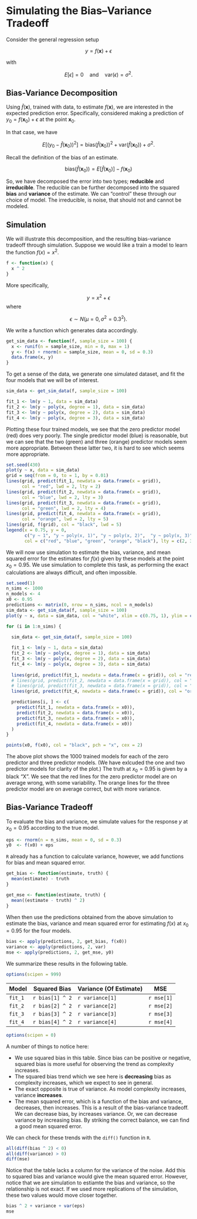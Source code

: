 # Simulating the Bias–Variance Tradeoff

Consider the general regression setup 

$$
y = f(\mathbf x) + \epsilon
$$

with

$$
E[\epsilon] = 0 \quad \text{and} \quad \text{var}(\epsilon) = \sigma^2.
$$

## Bias-Variance Decomposition

Using $\hat{f}(\mathbf x)$, trained with data, to estimate $f(\mathbf x)$, we are interested in the expected prediction error. Specifically, considered making a prediction of $y_0 = f(\mathbf x_0) + \epsilon$ at the point $\mathbf x_0$.

In that case, we have

$$
E\left[\left(y_0 - \hat{f}(\mathbf x_0)\right)^2\right] = \text{bias}\left(\hat{f}(\mathbf x_0)\right)^2 + \text{var}\left(\hat{f}(\mathbf x_0)\right) + \sigma^2.
$$

Recall the definition of the bias of an estimate.

$$
\text{bias}\left(\hat{f}(\mathbf x_0)\right) = E\left[\hat{f}(\mathbf x_0)\right] - f(\mathbf x_0)
$$

So, we have decomposed the error into two types; **reducible** and **irreducible**. The reducible can be further decomposed into the squared **bias** and **variance** of the estimate. We can "control" these through our choice of model. The irreducible, is noise, that should not and cannot be modeled.

## Simulation

We will illustrate this decomposition, and the resulting bias-variance tradeoff through simulation. Suppose we would like a train a model to learn the function $f(x) = x^2$.

```r
f <- function(x) {
  x ^ 2
}
```

More specifically,

$$
y = x^2 + \epsilon
$$
where

$$
\epsilon \sim N(\mu = 0, \sigma^2 = 0.3^2).
$$

We write a function which generates data accordingly.

```r
get_sim_data <- function(f, sample_size = 100) {
  x <- runif(n = sample_size, min = 0, max = 1)
  y <- f(x) + rnorm(n = sample_size, mean = 0, sd = 0.3)
  data.frame(x, y)
}
```

To get a sense of the data, we generate one simulated dataset, and fit the four models that we will be of interest.

```r
sim_data <- get_sim_data(f, sample_size = 100)

fit_1 <- lm(y ~ 1, data = sim_data)
fit_2 <- lm(y ~ poly(x, degree = 1), data = sim_data)
fit_3 <- lm(y ~ poly(x, degree = 2), data = sim_data)
fit_4 <- lm(y ~ poly(x, degree = 3), data = sim_data)
```

Plotting these four trained models, we see that the zero predictor model (red) does very poorly. The single predictor model (blue) is reasonable, but we can see that the two (green) and three (orange) predictor models seem more appropriate. Between these latter two, it is hard to see which seems more appropriate.

```r
set.seed(430)
plot(y ~ x, data = sim_data)
grid = seq(from = 0, to = 1, by = 0.01)
lines(grid, predict(fit_1, newdata = data.frame(x = grid)), 
      col = "red", lwd = 2, lty = 2)
lines(grid, predict(fit_2, newdata = data.frame(x = grid)), 
      col = "blue", lwd = 2, lty = 3)
lines(grid, predict(fit_3, newdata = data.frame(x = grid)), 
      col = "green", lwd = 2, lty = 4)
lines(grid, predict(fit_4, newdata = data.frame(x = grid)), 
      col = "orange", lwd = 2, lty = 5)
lines(grid, f(grid), col = "black", lwd = 5)
legend(x = 0.75, y = 0, 
       c("y ~ 1", "y ~ poly(x, 1)", "y ~ poly(x, 2)",  "y ~ poly(x, 3)", "truth"), 
       col = c("red", "blue", "green", "orange", "black"), lty = c(2, 3, 4, 5, 1), lwd = 2)
```

We will now use simulation to estimate the bias, variance, and mean squared error for the estimates for $f(x)$ given by these models at the point $x_0 = 0.95$. We use simulation to complete this task, as performing the exact calculations are always difficult, and often impossible.

```r
set.seed(1)
n_sims <- 1000
n_models <- 4
x0 <- 0.95
predictions <- matrix(0, nrow = n_sims, ncol = n_models)
sim_data <- get_sim_data(f, sample_size = 100)
plot(y ~ x, data = sim_data, col = "white", xlim = c(0.75, 1), ylim = c(0, 1.5))

for (i in 1:n_sims) {
  
  sim_data <- get_sim_data(f, sample_size = 100)

  fit_1 <- lm(y ~ 1, data = sim_data)
  fit_2 <- lm(y ~ poly(x, degree = 1), data = sim_data)
  fit_3 <- lm(y ~ poly(x, degree = 2), data = sim_data)
  fit_4 <- lm(y ~ poly(x, degree = 3), data = sim_data)
  
  lines(grid, predict(fit_1, newdata = data.frame(x = grid)), col = "red", lwd = 1)
  # lines(grid, predict(fit_2, newdata = data.frame(x = grid)), col = "blue", lwd = 1)
  # lines(grid, predict(fit_3, newdata = data.frame(x = grid)), col = "green", lwd = 1)
  lines(grid, predict(fit_4, newdata = data.frame(x = grid)), col = "orange", lwd = 1)

  predictions[i, ] <- c(
    predict(fit_1, newdata = data.frame(x = x0)),
    predict(fit_2, newdata = data.frame(x = x0)),
    predict(fit_3, newdata = data.frame(x = x0)),
    predict(fit_4, newdata = data.frame(x = x0))
  )
}

points(x0, f(x0), col = "black", pch = "x", cex = 2)
```

The above plot shows the 1000 trained models for each of the zero predictor and three predictor models. (We have exlcuded the one and two predictor models for clarity of the plot.) The truth at $x_0 = 0.95$ is given by a black "X". We see that the red lines for the zero predictor model are on average wrong, with some variability. The orange lines for the three predictor model are on average correct, but with more variance.


## Bias-Variance Tradeoff

To evaluate the bias and variance, we simulate values for the response $y$ at $x_0 = 0.95$ according to the true model.

```r
eps <- rnorm(n = n_sims, mean = 0, sd = 0.3)
y0  <- f(x0) + eps
```

`R` already has a function to calculate variance, however, we add functions for bias and mean squared error.

```r
get_bias <- function(estimate, truth) {
  mean(estimate) - truth
}

get_mse <- function(estimate, truth) {
  mean((estimate - truth) ^ 2)
}
```

When then use the predictions obtained from the above simulation to estimate the bias, variance and mean squared error for estimating $f(x)$ at $x_0 = 0.95$ for the four models.

```r
bias <- apply(predictions, 2, get_bias, f(x0))
variance <- apply(predictions, 2, var)
mse <- apply(predictions, 2, get_mse, y0)
```

We summarize these results in the following table.

```r
options(scipen = 999)
```

| Model   | Squared Bias     | Variance (Of Estimate) | MSE        |
|---------|------------------|------------------------|------------|
| `fit_1` | `r bias[1] ^ 2`  | `r variance[1]`        | `r mse[1]` |
| `fit_2` | `r bias[2] ^ 2`  | `r variance[2]`        | `r mse[2]` |
| `fit_3` | `r bias[3] ^ 2`  | `r variance[3]`        | `r mse[3]` |
| `fit_4` | `r bias[4] ^ 2`  | `r variance[4]`        | `r mse[4]` |


```r
options(scipen = 0)
```

A number of things to notice here:

- We use squared bias in this table. Since bias can be positive or negative, squared bias is more useful for observing the trend as complexity increases. 
- The squared bias trend which we see here is **decreasing** bias as complexity increases, which we expect to see in general.
- The exact opposite is true of variance. As model complexity increases, variance **increases**.
- The mean squared error, which is a function of the bias and variance, decreases, then increases. This is a result of the bias-variance tradeoff. We can decrease bias, by increases variance. Or, we can decrease variance by increasing bias. By striking the correct balance, we can find a good mean squared error.

We can check for these trends with the `diff()` function in `R`.

```r
all(diff(bias ^ 2) < 0)
all(diff(variance) > 0)
diff(mse)
```

Notice that the table lacks a column for the variance of the noise. Add this to squared bias and variance would give the mean squared error. However, notice that we are simulation to estiamte the bias and variance, so the relationship is not exact. If we used more replications of the simulation, these two values would move closer together.

```r
bias ^ 2 + variance + var(eps)
mse
```

